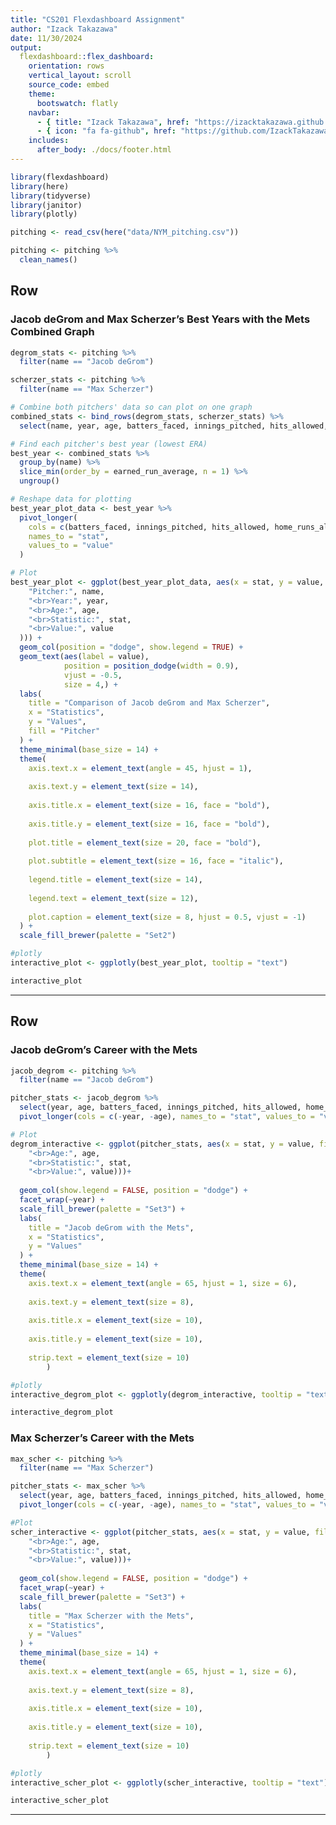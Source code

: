 ```yaml
---
title: "CS201 Flexdashboard Assignment"
author: "Izack Takazawa"
date: 11/30/2024
output: 
  flexdashboard::flex_dashboard:
    orientation: rows
    vertical_layout: scroll
    source_code: embed
    theme:
      bootswatch: flatly
    navbar:
      - { title: "Izack Takazawa", href: "https://izacktakazawa.github.io/", align: right }
      - { icon: "fa fa-github", href: "https://github.com/IzackTakazawa", align: right, target: blank }
    includes:
      after_body: ./docs/footer.html
---
```


```r
library(flexdashboard)
library(here)
library(tidyverse)
library(janitor)
library(plotly)
```

```r
pitching <- read_csv(here("data/NYM_pitching.csv"))

pitching <- pitching %>%
  clean_names()
```

## Row {data-width="650"}

### Jacob deGrom and Max Scherzer's Best Years with the Mets Combined Graph

```r
degrom_stats <- pitching %>%
  filter(name == "Jacob deGrom")

scherzer_stats <- pitching %>%
  filter(name == "Max Scherzer")

# Combine both pitchers' data so can plot on one graph
combined_stats <- bind_rows(degrom_stats, scherzer_stats) %>%
  select(name, year, age, batters_faced, innings_pitched, hits_allowed, home_runs_allowed, earned_run_average, strikeouts, walks_allowed, strikeout_walk_ratio)

# Find each pitcher's best year (lowest ERA)
best_year <- combined_stats %>%
  group_by(name) %>%
  slice_min(order_by = earned_run_average, n = 1) %>%
  ungroup()

# Reshape data for plotting
best_year_plot_data <- best_year %>%
  pivot_longer(
    cols = c(batters_faced, innings_pitched, hits_allowed, home_runs_allowed, earned_run_average, strikeouts, walks_allowed, strikeout_walk_ratio),
    names_to = "stat",
    values_to = "value"
  )

# Plot
best_year_plot <- ggplot(best_year_plot_data, aes(x = stat, y = value, fill = name, text = paste(
    "Pitcher:", name,
    "<br>Year:", year,
    "<br>Age:", age,
    "<br>Statistic:", stat,
    "<br>Value:", value
  ))) +
  geom_col(position = "dodge", show.legend = TRUE) +
  geom_text(aes(label = value),
            position = position_dodge(width = 0.9), 
            vjust = -0.5,
            size = 4,) +
  labs(
    title = "Comparison of Jacob deGrom and Max Scherzer",
    x = "Statistics",
    y = "Values",
    fill = "Pitcher"
  ) +
  theme_minimal(base_size = 14) +
  theme(
    axis.text.x = element_text(angle = 45, hjust = 1),
                               
    axis.text.y = element_text(size = 14),
    
    axis.title.x = element_text(size = 16, face = "bold"),
    
    axis.title.y = element_text(size = 16, face = "bold"),
    
    plot.title = element_text(size = 20, face = "bold"),  
    
    plot.subtitle = element_text(size = 16, face = "italic"),  
    
    legend.title = element_text(size = 14),  
    
    legend.text = element_text(size = 12),
    
    plot.caption = element_text(size = 8, hjust = 0.5, vjust = -1)
  ) +
  scale_fill_brewer(palette = "Set2")

#plotly
interactive_plot <- ggplotly(best_year_plot, tooltip = "text")

interactive_plot

```


------------------------------------------------------------------------

## Row {data-width="350"}

### Jacob deGrom's Career with the Mets

```r
jacob_degrom <- pitching %>%
  filter(name == "Jacob deGrom")

pitcher_stats <- jacob_degrom %>%
  select(year, age, batters_faced, innings_pitched, hits_allowed, home_runs_allowed, earned_run_average, strikeouts, walks_allowed, strikeout_walk_ratio) %>%
  pivot_longer(cols = c(-year, -age), names_to = "stat", values_to = "value")

# Plot
degrom_interactive <- ggplot(pitcher_stats, aes(x = stat, y = value, fill = stat, text = paste(
    "<br>Age:", age,
    "<br>Statistic:", stat,
    "<br>Value:", value)))+
      
  geom_col(show.legend = FALSE, position = "dodge") +
  facet_wrap(~year) +  
  scale_fill_brewer(palette = "Set3") + 
  labs(
    title = "Jacob deGrom with the Mets",
    x = "Statistics",
    y = "Values"
  ) +
  theme_minimal(base_size = 14) + 
  theme(
    axis.text.x = element_text(angle = 65, hjust = 1, size = 6),
    
    axis.text.y = element_text(size = 8),  
    
    axis.title.x = element_text(size = 10),  
    
    axis.title.y = element_text(size = 10), 
    
    strip.text = element_text(size = 10)
        )  

#plotly
interactive_degrom_plot <- ggplotly(degrom_interactive, tooltip = "text")

interactive_degrom_plot

```

### Max Scherzer's Career with the Mets

```r
max_scher <- pitching %>%
  filter(name == "Max Scherzer")

pitcher_stats <- max_scher %>%
  select(year, age, batters_faced, innings_pitched, hits_allowed, home_runs_allowed, earned_run_average, strikeouts, walks_allowed, strikeout_walk_ratio) %>%
  pivot_longer(cols = c(-year, -age), names_to = "stat", values_to = "value")

#Plot
scher_interactive <- ggplot(pitcher_stats, aes(x = stat, y = value, fill = stat, text = paste(
    "<br>Age:", age,
    "<br>Statistic:", stat,
    "<br>Value:", value)))+
      
  geom_col(show.legend = FALSE, position = "dodge") +
  facet_wrap(~year) +  
  scale_fill_brewer(palette = "Set3") + 
  labs(
    title = "Max Scherzer with the Mets",
    x = "Statistics",
    y = "Values"
  ) +
  theme_minimal(base_size = 14) +  
  theme(
    axis.text.x = element_text(angle = 65, hjust = 1, size = 6),
    
    axis.text.y = element_text(size = 8), 
    
    axis.title.x = element_text(size = 10),  
    
    axis.title.y = element_text(size = 10),  
    
    strip.text = element_text(size = 10)
        )  

#plotly
interactive_scher_plot <- ggplotly(scher_interactive, tooltip = "text")

interactive_scher_plot

```

------------------------------------------------------------------------

